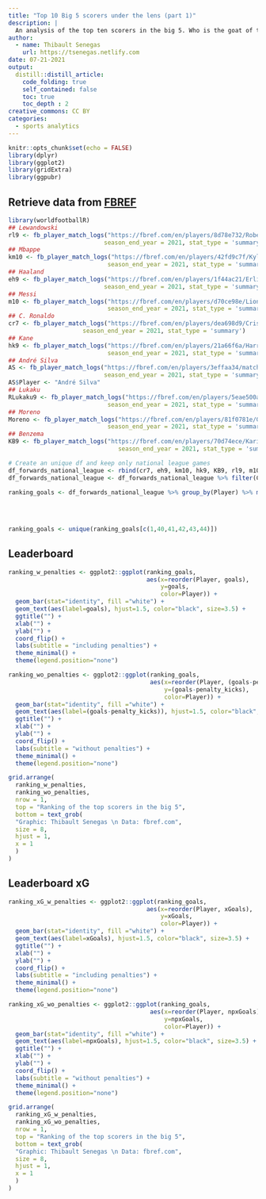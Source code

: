 ```yaml
---
title: "Top 10 Big 5 scorers under the lens (part 1)"
description: |
  An analysis of the top ten scorers in the big 5. Who is the goat of the scorers?!
author:
  - name: Thibault Senegas
    url: https://tsenegas.netlify.com
date: 07-21-2021
output:
  distill::distill_article:
    code_folding: true
    self_contained: false
    toc: true
    toc_depth : 2
creative_commons: CC BY    
categories:
  - sports analytics
---
```



```r
knitr::opts_chunk$set(echo = FALSE)
library(dplyr)
library(ggplot2)
library(gridExtra)
library(ggpubr)

```



## Retrieve data from [FBREF](https://fbref.com/en/)

```r
library(worldfootballR)
## Lewandowski
rl9 <- fb_player_match_logs("https://fbref.com/en/players/8d78e732/Robert-Lewandowski",
                           season_end_year = 2021, stat_type = 'summary')
## Mbappe
km10 <- fb_player_match_logs("https://fbref.com/en/players/42fd9c7f/Kylian-Mbappe",
                            season_end_year = 2021, stat_type = 'summary')
## Haaland
eh9 <- fb_player_match_logs("https://fbref.com/en/players/1f44ac21/Erling-Haaland",
                           season_end_year = 2021, stat_type = 'summary')
## Messi
m10 <- fb_player_match_logs("https://fbref.com/en/players/d70ce98e/Lionel-Messi",
                            season_end_year = 2021, stat_type = 'summary')
## C. Ronaldo
cr7 <- fb_player_match_logs("https://fbref.com/en/players/dea698d9/Cristiano-Ronaldo",
                     season_end_year = 2021, stat_type = 'summary')
## Kane
hk9 <- fb_player_match_logs("https://fbref.com/en/players/21a66f6a/Harry-Kane",
                            season_end_year = 2021, stat_type = 'summary')
## André Silva
AS <- fb_player_match_logs("https://fbref.com/en/players/3effaa34/matchlogs/2020-2021/summary/Andre-Silva-Match-Logs",
                           season_end_year = 2021, stat_type = 'summary')
AS$Player <- "André Silva"
## Lukaku
RLukaku9 <- fb_player_match_logs("https://fbref.com/en/players/5eae500a/Romelu-Lukaku",
                            season_end_year = 2021, stat_type = 'summary')
## Moreno
Moreno <- fb_player_match_logs("https://fbref.com/en/players/81f0781e/Gerard-Moreno",
                            season_end_year = 2021, stat_type = 'summary')
## Benzema
KB9 <- fb_player_match_logs("https://fbref.com/en/players/70d74ece/Karim-Benzema",
                               season_end_year = 2021, stat_type = 'summary')

# Create an unique df and keep only national league games
df_forwards_national_league <- rbind(cr7, eh9, km10, hk9, KB9, rl9, m10, Moreno, RLukaku9, AS)
df_forwards_national_league <- df_forwards_national_league %>% filter(Comp == "Bundesliga" | Comp == "La Liga" | Comp == "Ligue 1" | Comp == "Premier League" | Comp == "Serie A") %>% filter(Pos != "On matchday squad, but did not play")

ranking_goals <- df_forwards_national_league %>% group_by(Player) %>% mutate(goals = sum(Gls),
                                                                             min_played = sum(Min),
                                                                             xGoals = sum(xG_Expected),
                                                                             npxGoals = sum(npxG_Expected),
                                                                             penalty_kicks = sum(PK)) 
ranking_goals <- unique(ranking_goals[c(1,40,41,42,43,44)])

```



## Leaderboard

```r
ranking_w_penalties <- ggplot2::ggplot(ranking_goals,
                                       aes(x=reorder(Player, goals),
                                           y=goals,
                                           color=Player)) +
  geom_bar(stat="identity", fill ="white") +
  geom_text(aes(label=goals), hjust=1.5, color="black", size=3.5) +
  ggtitle("") +
  xlab("") +
  ylab("") +
  coord_flip() +
  labs(subtitle = "including penalties") +
  theme_minimal() +
  theme(legend.position="none")

ranking_wo_penalties <- ggplot2::ggplot(ranking_goals,
                                        aes(x=reorder(Player, (goals-penalty_kicks)),
                                            y=(goals-penalty_kicks),
                                            color=Player)) +
  geom_bar(stat="identity", fill ="white") +
  geom_text(aes(label=(goals-penalty_kicks)), hjust=1.5, color="black", size=3.5) +
  ggtitle("") +
  xlab("") +
  ylab("") +
  coord_flip() +
  labs(subtitle = "without penalties") +
  theme_minimal() +
  theme(legend.position="none")

grid.arrange(
  ranking_w_penalties,
  ranking_wo_penalties, 
  nrow = 1,
  top = "Ranking of the top scorers in the big 5",
  bottom = text_grob(
  "Graphic: Thibault Senegas \n Data: fbref.com",
  size = 8,
  hjust = 1,
  x = 1
  )
)
```

## Leaderboard xG

```r
ranking_xG_w_penalties <- ggplot2::ggplot(ranking_goals,
                                       aes(x=reorder(Player, xGoals),
                                           y=xGoals,
                                           color=Player)) +
  geom_bar(stat="identity", fill ="white") +
  geom_text(aes(label=xGoals), hjust=1.5, color="black", size=3.5) +
  ggtitle("") +
  xlab("") +
  ylab("") +
  coord_flip() +
  labs(subtitle = "including penalties") +
  theme_minimal() +
  theme(legend.position="none")

ranking_xG_wo_penalties <- ggplot2::ggplot(ranking_goals,
                                        aes(x=reorder(Player, npxGoals),
                                            y=npxGoals,
                                            color=Player)) +
  geom_bar(stat="identity", fill ="white") +
  geom_text(aes(label=npxGoals), hjust=1.5, color="black", size=3.5) +
  ggtitle("") +
  xlab("") +
  ylab("") +
  coord_flip() +
  labs(subtitle = "without penalties") +
  theme_minimal() +
  theme(legend.position="none")

grid.arrange(
  ranking_xG_w_penalties,
  ranking_xG_wo_penalties, 
  nrow = 1,
  top = "Ranking of the top scorers in the big 5",
  bottom = text_grob(
  "Graphic: Thibault Senegas \n Data: fbref.com",
  size = 8,
  hjust = 1,
  x = 1
  )
)
```